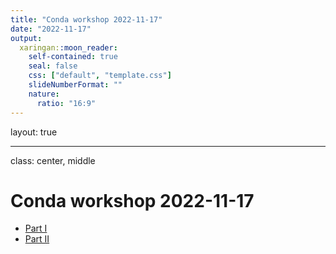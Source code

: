 ```yaml
---
title: "Conda workshop 2022-11-17"
date: "2022-11-17"
output:
  xaringan::moon_reader:
    self-contained: true
    seal: false
    css: ["default", "template.css"]
    slideNumberFormat: ""
    nature:
      ratio: "16:9"
---
```


layout: true
<div class="scilife-logo"></div>
<div class="nbis-logo"></div>

---

class: center, middle

# Conda workshop 2022-11-17

* [Part I](conda.html)
* [Part II](practical.html)
